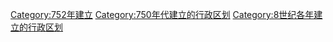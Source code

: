 [[Category:752年建立|Category:752年建立]]
[[Category:750年代建立的行政区划|Category:750年代建立的行政区划]]
[[Category:8世纪各年建立的行政区划|Category:8世纪各年建立的行政区划]]